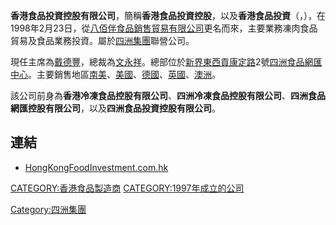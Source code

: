 {{Refimprove|time=2018-06-07T13:47:58+00:00}}
'''香港食品投資控股有限公司'''，簡稱'''香港食品投資控股'''，以及'''香港食品投資'''（'''{{lang-en|Hong Kong Food Investment Holdings Limited}}'''，{{hkex|0060}}），在1998年2月23日，從[[八佰伴食品銷售貿易有限公司|八佰伴食品銷售貿易有限公司]]更名而來，主要業務凍肉食品貿易及食品業務投資。屬於[[四洲集團|四洲集團]]聯營公司。

現任主席為[[戴德豐|戴德豐]]，總裁為[[文永祥|文永祥]]。總部位於[[新界東|新界東]][[西貢區|西貢]][[康定路|康定路]]2號[[四洲食品網匯中心|四洲食品網匯中心]]。主要銷售地區[[南美|南美]]、[[美國|美國]]、[[德國|德國]]、[[英國|英國]]、[[澳洲|澳洲]]。

該公司前身為'''香港冷凍食品控股有限公司'''、'''四洲冷凍食品控股有限公司'''、'''四洲食品網匯控股有限公司'''，以及'''四洲食品投資控股有限公司'''。

==連結==
*[http://www.hongkongfoodinvestment.com.hk HongKongFoodInvestment.com.hk]

[[CATEGORY:香港食品製造商|CATEGORY:香港食品製造商]]
[[CATEGORY:1997年成立的公司|CATEGORY:1997年成立的公司]]
[[Category:四洲集團|Category:四洲集團]]